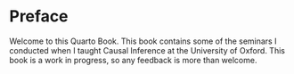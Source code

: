 # Preface {.unnumbered}

Welcome to this Quarto Book. This book contains some of the seminars I conducted when I taught Causal Inference at the University of Oxford. 
This book is a work in progress, so any feedback is more than welcome. 


